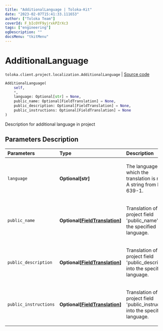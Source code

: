 ```yaml
---
title: "AdditionalLanguage | Toloka-Kit"
date: "2023-02-07T15:41:33.111653"
author: ["Toloka Team"]
coverId: F_bIcOYF9yjrxkPZrXc3
tags: ["engineering"]
ogDescription: ""
docsMenu: "tkitMenu"
---
```


# AdditionalLanguage
`toloka.client.project.localization.AdditionalLanguage` | [Source code](https://github.com/Toloka/toloka-kit/blob/v1.1.3/src/client/project/localization.py#L11)

```python
AdditionalLanguage(
    self,
    *,
    language: Optional[str] = None,
    public_name: Optional[FieldTranslation] = None,
    public_description: Optional[FieldTranslation] = None,
    public_instructions: Optional[FieldTranslation] = None
)
```

Description for additional language in project

## Parameters Description

| Parameters | Type | Description |
| :----------| :----| :-----------|
`language`|**Optional\[str\]**|<p>The language into which the translation is made. A string from ISO 639-1.</p>
`public_name`|**Optional\[[FieldTranslation](/docs-new/toloka-kit/reference/toloka.client.project.localization.AdditionalLanguage.FieldTranslation)\]**|<p>Translation of the project field &#x27;public_name&#x27; into the specified language.</p>
`public_description`|**Optional\[[FieldTranslation](/docs-new/toloka-kit/reference/toloka.client.project.localization.AdditionalLanguage.FieldTranslation)\]**|<p>Translation of the project field &#x27;public_description&#x27; into the specified language.</p>
`public_instructions`|**Optional\[[FieldTranslation](/docs-new/toloka-kit/reference/toloka.client.project.localization.AdditionalLanguage.FieldTranslation)\]**|<p>Translation of the project field &#x27;public_instructions&#x27; into the specified language.</p>
